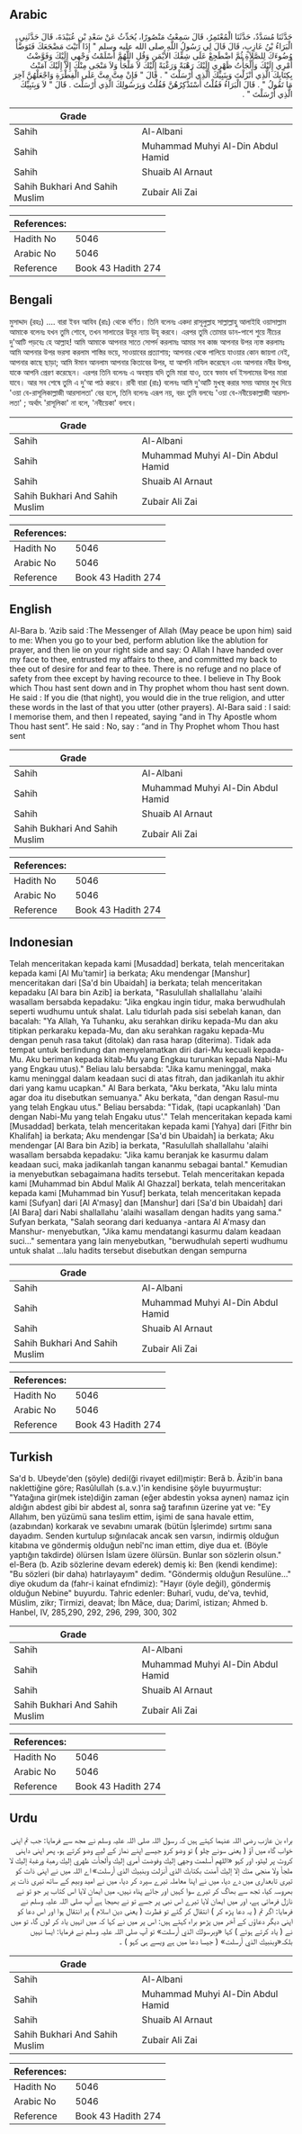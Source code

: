 ## Arabic


<div dir="rtl" lang="ar" style={{fontSize:'larger',backgroundColor:'#f8f9fa',padding:20}}>
حَدَّثَنَا مُسَدَّدٌ، حَدَّثَنَا الْمُعْتَمِرُ، قَالَ سَمِعْتُ مَنْصُورًا، يُحَدِّثُ عَنْ سَعْدِ بْنِ عُبَيْدَةَ، قَالَ حَدَّثَنِي الْبَرَاءُ بْنُ عَازِبٍ، قَالَ قَالَ لِي رَسُولُ اللَّهِ صلى الله عليه وسلم ‏"‏ إِذَا أَتَيْتَ مَضْجَعَكَ فَتَوَضَّأْ وُضُوءَكَ لِلصَّلاَةِ ثُمَّ اضْطَجِعْ عَلَى شِقِّكَ الأَيْمَنِ وَقُلِ اللَّهُمَّ أَسْلَمْتُ وَجْهِي إِلَيْكَ وَفَوَّضْتُ أَمْرِي إِلَيْكَ وَأَلْجَأْتُ ظَهْرِي إِلَيْكَ رَهْبَةً وَرَغْبَةً إِلَيْكَ لاَ مَلْجَأَ وَلاَ مَنْجَى مِنْكَ إِلاَّ إِلَيْكَ آمَنْتُ بِكِتَابِكَ الَّذِي أَنْزَلْتَ وَبِنَبِيِّكَ الَّذِي أَرْسَلْتَ ‏"‏ ‏.‏ قَالَ ‏"‏ فَإِنْ مِتَّ مِتَّ عَلَى الْفِطْرَةِ وَاجْعَلْهُنَّ آخِرَ مَا تَقُولُ ‏"‏ ‏.‏ قَالَ الْبَرَاءُ فَقُلْتُ أَسْتَذْكِرُهُنَّ فَقُلْتُ وَبِرَسُولِكَ الَّذِي أَرْسَلْتَ ‏.‏ قَالَ ‏"‏ لاَ وَبِنَبِيِّكَ الَّذِي أَرْسَلْتَ ‏"‏ ‏.‏
</div>
<div style={{backgroundColor:'#f8f9fa',padding:20, marginBottom: 10}}><table> <thead> <tr> <th>Grade</th> <th></th> </tr> </thead> <tbody> <tr><td>Sahih</td><td>Al-Albani</td></tr><tr><td>Sahih</td><td>Muhammad Muhyi Al-Din Abdul Hamid</td></tr><tr><td>Sahih</td><td>Shuaib Al Arnaut</td></tr><tr><td>Sahih Bukhari And Sahih Muslim</td><td>Zubair Ali Zai</td></tr></tbody></table><table> <thead> <tr> <th>References:</th> <th></th> </tr> </thead> <tbody><tr><td>Hadith No</td><td>5046</td></tr><tr><td>Arabic No</td><td>5046</td></tr><tr><td>Reference</td><td>Book 43 Hadith 274</td></tr></tbody></table></div>

## Bengali


<div dir="ltr" lang="bn" style={{fontSize:'larger',backgroundColor:'#f8f9fa',padding:20}}>
মুসাদ্দাদ (রহঃ) .... বারা ইবন আযিব (রাঃ) থেকে বর্ণিত। তিনি বলেনঃ একদা রাসূলুল্লাহ সাল্লাল্লাহু আলাইহি ওয়াসাল্লাম আমাকে বলেনঃ যখন তুমি শোবে, তখন সালাতের উযূর ন্যায় উযূ করবে। এরপর তুমি তোমার ডান-পাশে শুয়ে নীচের দু'আটি পড়বেঃ হে আল্লাহ! আমি আমাকে আপনার সাতে সোপর্দ করলামঃ আমার সব কাজ আপনার উপর ন্যস্ত করলামঃ আমি আপনার উপর ভরসা করলাম শাস্তির ভয়ে, সাওয়াবের প্রত্যাশায়; আপনার থেকে পালিয়ে যাওয়ার কোন জায়গা নেই, আপনার কাছে ছাড়া; আমি ঈমান আনলাম আপনার কিতাবের উপর, যা আপনি নাযিল করেছেন এবং আপনার নবীর উপর, যাকে আপনি প্রেরণ করেছেন। এরপর তিনি বলেনঃ এ অবস্থায় যদি তুমি মারা যাও, তবে স্বভাব ধর্ম ইসলামের উপর মারা যাবে। আর সব শেষে তুমি এ দু'আ পাঠ করবে। রাবী বারা (রাঃ) বলেনঃ আমি দু'আটি মুখস্থ করার সময় আমার মুখ দিয়ে 'ওয়া বে-রাসূলিকাল্লাজী আরসালতা' বের হলে, তিনি বলেনঃ এরূপ নয়, বরং তুমি বলবেঃ 'ওয়া বে-নবীয়েকাল্লাজী আরসালতা' ; অর্থাৎ 'রাসূলিকা' না বলে, 'নবীয়েকা' বলবে।
</div>
<div style={{backgroundColor:'#f8f9fa',padding:20, marginBottom: 10}}><table> <thead> <tr> <th>Grade</th> <th></th> </tr> </thead> <tbody> <tr><td>Sahih</td><td>Al-Albani</td></tr><tr><td>Sahih</td><td>Muhammad Muhyi Al-Din Abdul Hamid</td></tr><tr><td>Sahih</td><td>Shuaib Al Arnaut</td></tr><tr><td>Sahih Bukhari And Sahih Muslim</td><td>Zubair Ali Zai</td></tr></tbody></table><table> <thead> <tr> <th>References:</th> <th></th> </tr> </thead> <tbody><tr><td>Hadith No</td><td>5046</td></tr><tr><td>Arabic No</td><td>5046</td></tr><tr><td>Reference</td><td>Book 43 Hadith 274</td></tr></tbody></table></div>

## English


<div dir="ltr" lang="en" style={{fontSize:'larger',backgroundColor:'#f8f9fa',padding:20}}>
Al-Bara b. ‘Azib said :The Messenger of Allah (May peace be upon him) said to me: When you go to your bed, perform ablution like the ablution for prayer, and then lie on your right side and say: O Allah I have handed over my face to thee, entrusted my affairs to thee, and committed my back to thee out of desire for and fear to thee. There is no refuge and no place of safety from thee except by having recource to thee. I believe in Thy Book which Thou hast sent down and in Thy prophet whom thou hast sent down. He said : If you die (that night), you would die in the true religion, and utter these words in the last of that you utter (other prayers). Al-Bara said : I said: I memorise them, and then I repeated, saying “and in Thy Apostle whom Thou hast sent”. He said : No, say : “and in Thy Prophet whom Thou hast sent
</div>
<div style={{backgroundColor:'#f8f9fa',padding:20, marginBottom: 10}}><table> <thead> <tr> <th>Grade</th> <th></th> </tr> </thead> <tbody> <tr><td>Sahih</td><td>Al-Albani</td></tr><tr><td>Sahih</td><td>Muhammad Muhyi Al-Din Abdul Hamid</td></tr><tr><td>Sahih</td><td>Shuaib Al Arnaut</td></tr><tr><td>Sahih Bukhari And Sahih Muslim</td><td>Zubair Ali Zai</td></tr></tbody></table><table> <thead> <tr> <th>References:</th> <th></th> </tr> </thead> <tbody><tr><td>Hadith No</td><td>5046</td></tr><tr><td>Arabic No</td><td>5046</td></tr><tr><td>Reference</td><td>Book 43 Hadith 274</td></tr></tbody></table></div>

## Indonesian


<div dir="ltr" lang="id" style={{fontSize:'larger',backgroundColor:'#f8f9fa',padding:20}}>
Telah menceritakan kepada kami [Musaddad] berkata, telah menceritakan kepada kami [Al Mu'tamir] ia berkata; Aku mendengar [Manshur] menceritakan dari [Sa'd bin Ubaidah] ia berkata; telah menceritakan kepadaku [Al bara bin Azib] ia berkata, "Rasulullah shallallahu 'alaihi wasallam bersabda kepadaku: "Jika engkau ingin tidur, maka berwudhulah seperti wudhumu untuk shalat. Lalu tidurlah pada sisi sebelah kanan, dan bacalah: "Ya Allah, Ya Tuhanku, aku serahkan diriku kepada-Mu dan aku titipkan perkaraku kepada-Mu, dan aku serahkan ragaku kepada-Mu dengan penuh rasa takut (ditolak) dan rasa harap (diterima). Tidak ada tempat untuk berlindung dan menyelamatkan diri dari-Mu kecuali kepada-Mu. Aku beriman kepada kitab-Mu yang Engkau turunkan kepada Nabi-Mu yang Engkau utus)." Beliau lalu bersabda: "Jika kamu meninggal, maka kamu meninggal dalam keadaan suci di atas fitrah, dan jadikanlah itu akhir dari yang kamu ucapkan." Al Bara berkata, "Aku berkata, "Aku lalu minta agar doa itu disebutkan semuanya." Aku berkata, "dan dengan Rasul-mu yang telah Engkau utus." Beliau bersabda: "Tidak, (tapi ucapkanlah) 'Dan dengan Nabi-Mu yang telah Engaku utus'." Telah menceritakan kepada kami [Musaddad] berkata, telah menceritakan kepada kami [Yahya] dari [Fithr bin Khalifah] ia berkata; Aku mendengar [Sa'd bin Ubaidah] ia berkata; Aku mendengar [Al Bara bin Azib] ia berkata, "Rasulullah shallallahu 'alaihi wasallam bersabda kepadaku: "Jika kamu beranjak ke kasurmu dalam keadaan suci, maka jadikanlah tangan kananmu sebagai bantal." Kemudian ia menyebutkan sebagaimana hadits tersebut. Telah menceritakan kepada kami [Muhammad bin Abdul Malik Al Ghazzal] berkata, telah menceritakan kepada kami [Muhammad bin Yusuf] berkata, telah menceritakan kepada kami [Sufyan] dari [Al A'masy] dan [Manshur] dari [Sa'd bin Ubaidah] dari [Al Bara] dari Nabi shallallahu 'alaihi wasallam dengan hadits yang sama." Sufyan berkata, "Salah seorang dari keduanya -antara Al A'masy dan Manshur- menyebutkan, "Jika kamu mendatangi kasurmu dalam keadaan suci…" sementara yang lain menyebutkan, "berwudhulah seperti wudhumu untuk shalat …lalu hadits tersebut disebutkan dengan sempurna
</div>
<div style={{backgroundColor:'#f8f9fa',padding:20, marginBottom: 10}}><table> <thead> <tr> <th>Grade</th> <th></th> </tr> </thead> <tbody> <tr><td>Sahih</td><td>Al-Albani</td></tr><tr><td>Sahih</td><td>Muhammad Muhyi Al-Din Abdul Hamid</td></tr><tr><td>Sahih</td><td>Shuaib Al Arnaut</td></tr><tr><td>Sahih Bukhari And Sahih Muslim</td><td>Zubair Ali Zai</td></tr></tbody></table><table> <thead> <tr> <th>References:</th> <th></th> </tr> </thead> <tbody><tr><td>Hadith No</td><td>5046</td></tr><tr><td>Arabic No</td><td>5046</td></tr><tr><td>Reference</td><td>Book 43 Hadith 274</td></tr></tbody></table></div>

## Turkish


<div dir="ltr" lang="tr" style={{fontSize:'larger',backgroundColor:'#f8f9fa',padding:20}}>
Sa'd b. Ubeyde'den (şöyle) dedi(ği rivayet edil)miştir: Berâ b. Âzib'in bana naklettiğine göre; Rasûlullah (s.a.v.)'in kendisine şöyle buyurmuştur: "Yatağına gir(mek iste)diğin zaman (eğer abdestin yoksa aynen) namaz için aldığın abdest gibi bir abdest al, sonra sağ tarafının üzerine yat ve: "Ey Allahım, ben yüzümü sana teslim ettim, işimi de sana havale ettim, (azabından) korkarak ve sevabını umarak (bütün İşlerimde) sırtımı sana dayadım. Senden kurtulup sığınılacak ancak sen varsın, indirmiş olduğun kitabına ve göndermiş olduğun nebî'nc iman ettim, diye dua et. (Böyle yaptığın takdirde) ölürsen İslam üzere ölürsün. Bunlar son sözlerin olsun." el-Bera (b. Azib sözlerine devam ederek) demiş ki: Ben (kendi kendime): "Bu sözleri (bir daha) hatırlayayım" dedim. "Göndermiş olduğun Resulüne..." diye okudum da (fahr-i kainat efndimiz): "Hayır (öyle değil), göndermiş olduğun Nebine" buyurdu. Tahric edenler: Buharî, vudu, de'va, tevhid, Müslim, zikr; Tirmizi, deavat; İbn Mâce, dua; Darimî, istizan; Ahmed b. Hanbel, IV, 285,290, 292, 296, 299, 300, 302
</div>
<div style={{backgroundColor:'#f8f9fa',padding:20, marginBottom: 10}}><table> <thead> <tr> <th>Grade</th> <th></th> </tr> </thead> <tbody> <tr><td>Sahih</td><td>Al-Albani</td></tr><tr><td>Sahih</td><td>Muhammad Muhyi Al-Din Abdul Hamid</td></tr><tr><td>Sahih</td><td>Shuaib Al Arnaut</td></tr><tr><td>Sahih Bukhari And Sahih Muslim</td><td>Zubair Ali Zai</td></tr></tbody></table><table> <thead> <tr> <th>References:</th> <th></th> </tr> </thead> <tbody><tr><td>Hadith No</td><td>5046</td></tr><tr><td>Arabic No</td><td>5046</td></tr><tr><td>Reference</td><td>Book 43 Hadith 274</td></tr></tbody></table></div>

## Urdu


<div dir="rtl" lang="ur" style={{fontSize:'larger',backgroundColor:'#f8f9fa',padding:20}}>
براء بن عازب رضی اللہ عنہما کہتے ہیں کہ رسول اللہ صلی اللہ علیہ وسلم نے مجھ سے فرمایا: جب تم اپنی خواب گاہ میں آؤ ( یعنی سونے چلو ) تو وضو کرو جیسے اپنے نماز کے لیے وضو کرتے ہو، پھر اپنی داہنی کروٹ پر لیٹو، اور کہو «اللهم أسلمت وجهي إليك وفوضت أمري إليك وألجأت ظهري إليك رهبة ورغبة إليك لا ملجأ ولا منجى منك إلا إليك آمنت بكتابك الذي أنزلت وبنبيك الذي أرسلت» اے اللہ میں نے اپنی ذات کو تیری تابعداری میں دے دیا، میں نے اپنا معاملہ تیرے سپرد کر دیا، میں نے امید وبیم کے ساتھ تیری ذات پر بھروسہ کیا، تجھ سے بھاگ کر تیرے سوا کہیں اور جائے پناہ نہیں، میں ایمان لایا اس کتاب پر جو تو نے نازل فرمائی ہے، اور میں ایمان لایا تیرے اس نبی پر جسے تو نے بھیجا ہے آپ صلی اللہ علیہ وسلم نے فرمایا: اگر تم ( یہ دعا پڑھ کر ) انتقال کر گئے تو فطرت ( یعنی دین اسلام ) پر انتقال ہوا اور اس دعا کو اپنی دیگر دعاؤں کے آخر میں پڑھو براء کہتے ہیں: اس پر میں نے کہا کہ میں انہیں یاد کر لوں گا، تو میں نے ( یاد کرتے ہوئے ) کہا «وبرسولك الذي أرسلت» تو آپ صلی اللہ علیہ وسلم نے فرمایا: ایسا نہیں بلکہ«وبنبيك الذي أرسلت» ( جیسا دعا میں ہے ویسے ہی کہو ) ۔
</div>
<div style={{backgroundColor:'#f8f9fa',padding:20, marginBottom: 10}}><table> <thead> <tr> <th>Grade</th> <th></th> </tr> </thead> <tbody> <tr><td>Sahih</td><td>Al-Albani</td></tr><tr><td>Sahih</td><td>Muhammad Muhyi Al-Din Abdul Hamid</td></tr><tr><td>Sahih</td><td>Shuaib Al Arnaut</td></tr><tr><td>Sahih Bukhari And Sahih Muslim</td><td>Zubair Ali Zai</td></tr></tbody></table><table> <thead> <tr> <th>References:</th> <th></th> </tr> </thead> <tbody><tr><td>Hadith No</td><td>5046</td></tr><tr><td>Arabic No</td><td>5046</td></tr><tr><td>Reference</td><td>Book 43 Hadith 274</td></tr></tbody></table></div>